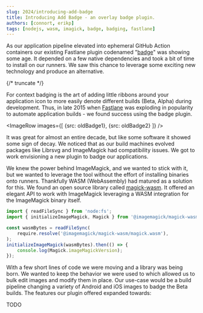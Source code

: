 ```yaml
---
slug: 2024/introducing-add-badge
title: Introducing Add Badge - an overlay badge plugin.
authors: [connort, erikp]
tags: [nodejs, wasm, imagick, badge, badging, fastlane]
---
```



As our application pipeline elevated into ephemeral GitHub Action containers our existing Fastlane plugin codenamed "[badge](https://github.com/HazAT/badge)" was showing some age. It depended on a few native dependencies and took a bit of time to install on our runners. We saw this chance to leverage some exciting new technology and produce an alternative.

{/* truncate */}

For context badging is the art of adding little ribbons around your application icon to more easily denote different builds (Beta, Alpha) during development. Thus, in late 2015 when [Fastlane](https://fastlane.tools/) was exploding in popularity to automate application builds - we found success using the badge plugin.

<ImageRow
  images={[
    {src: oldBadge1},
    {src: oldBadge2}
  ]}
  />

It was great for almost an entire decade, but like some software it showed some sign of decay. We noticed that as our build machines evolved packages like Librsvg and ImageMagick had compatibility issues. We got to work envisioning a new plugin to badge our applications.

We knew the power behind ImageMagick, and we wanted to stick with it, but we wanted to leverage the tool without the effort of installing binaries onto runners. Thankfully WASM (WebAssembly) had matured as a solution for this. We found an open source library called [magick-wasm](https://github.com/dlemstra/magick-wasm). It offered an elegant API to work with ImageMagick leveraging a WASM integration for the ImageMagick binary itself.

```ts
import { readFileSync } from 'node:fs';
import { initializeImageMagick, Magick } from '@imagemagick/magick-wasm';

const wasmBytes = readFileSync(
    require.resolve('@imagemagick/magick-wasm/magick.wasm'),
);
initializeImageMagick(wasmBytes).then(() => {
    console.log(Magick.imageMagickVersion);
});
```

With a few short lines of code we were moving and a library was being born. We wanted to keep the behavior we were used to which allowed us to bulk edit images and modify them in place. Our use-case would be a build pipeline changing a variety of Android and iOS images to badge the Beta builds. The features our plugin offered expanded towards:

TODO
